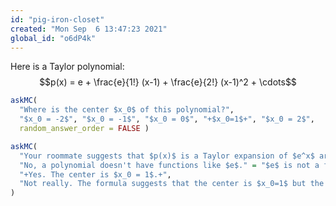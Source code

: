 ```yaml
---
id: "pig-iron-closet"
created: "Mon Sep  6 13:47:23 2021"
global_id: "o6dP4k"
---
```


Here is a Taylor polynomial: 
$$p(x) = e + \frac{e}{1!} (x-1) + \frac{e}{2!} (x-1)^2 + \cdots$$

```r
askMC(
  "Where is the center $x_0$ of this polynomial?",
  "$x_0 = -2$", "$x_0 = -1$", "$x_0 = 0$", "+$x_0=1$+", "$x_0 = 2$",
  random_answer_order = FALSE )
```


```r
askMC(
  "Your roommate suggests that $p(x)$ is a Taylor expansion of $e^x$ around $x=1$. Is he right?",
  "No, a polynomial doesn't have functions like $e$." = "$e$ is not a function, it's just a number, 2.718282....",
  "+Yes. The center is $x_0 = 1$.+",
  "Not really. The formula suggests that the center is $x_0=1$ but the coefficients are wrong." = "The coefficients are right."
)
```
